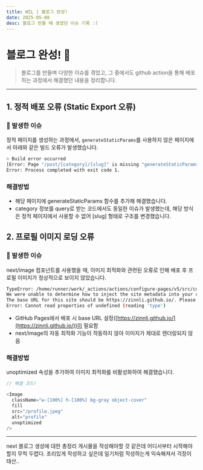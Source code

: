 ```yaml
---
title: WIL | 블로그 완성!
date: 2025-05-08
desc: 블로그 만들 때 생겼던 이슈 기록 :(
---
```


# 블로그 완성! 🎉

> 블로그를 만들며 다양한 이슈를 겪었고, 그 중에서도 github action을 통해 배포하는 과정에서 해결했던 내용을 정리합니다.

---

## 1. 정적 배포 오류 (Static Export 오류)

### 🧨 발생한 이슈

정적 페이지를 생성하는 과정에서, `generateStaticParams`를 사용하지 않은 페이지에서 아래와 같은 빌드 오류가 발생했습니다.

```bash
> Build error occurred
[Error: Page "/post/[category]/[slug]" is missing "generateStaticParams()" so it cannot be used with "output: export" config.]
Error: Process completed with exit code 1.
```

### 해결방법

- 해당 페이지에 generateStaticParams 함수를 추가해 해결했습니다.
- category 정보를 query로 받는 코드에서도 동일한 이슈가 발생했는데, 해당 방식은 정적 페이지에서 사용할 수 없어 [slug] 형태로 구조를 변경했습니다.

## 2. 프로필 이미지 로딩 오류

### 🧨 발생한 이슈

next/image 컴포넌트를 사용했을 때, 이미지 최적화와 관련된 오류로 인해 배포 후 프로필 이미지가 정상적으로 보이지 않았습니다.

```bash
TypeError: /home/runner/work/_actions/actions/configure-pages/v5/src/config-parser.js#L290
We were unable to determine how to inject the site metadata into your config. Generated URLs may be incorrect.
The base URL for this site should be https://zinnli.github.io/. Please ensure your framework is configured to generate relative links appropriately.
Error: Cannot read properties of undefined (reading 'type')
```

- GitHub Pages에서 배포 시 base URL 설정([https://zinnli.github.io/](https://zinnli.github.io/))이 필요함
- next/image의 자동 최적화 기능이 작동하지 않아 이미지가 제대로 렌더링되지 않음

### 해결방법

unoptimized 속성을 추가하여 이미지 최적화를 비활성화하여 해결했습니다.

```typescript
// 해결 코드!

<Image
  className="w-[100%] h-[100%] bg-gray object-cover"
  fill
  src="/profile.jpeg"
  alt="profile"
  unoptimized
/>
```

---

next 블로그 생성에 대한 총정리 게시물을 작성해야할 것 같은데 어디서부터 시작해야할지 무척 두렵다. 조리있게 작성하고 싶은데 일기처럼 작성하는게 익숙해져서 걱정이 태산..

```

```
